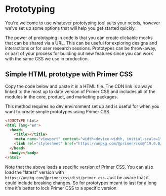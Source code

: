 # Prototyping

You're welcome to use whatever prototyping tool suits your needs, however we've set up some options that will help you get started quickly.

The power of prototyping in code is that you can create clickable mocks that can be shared via a URL. This can be useful for exploring designs and interactions or for user research sessions. Prototypes can be throw-away, or part of your process for building out new features since you can work with the same CSS we use in production.

## Simple HTML prototype with Primer CSS

Copy the code below and paste it in a HTML file. The CDN link is always linked to the most up to date version of Primer CSS and includes all of the modules in the core, product, and marketing packages.

This method requires no dev environment set up and is useful for when you want to create simple prototypes using Primer CSS.

```html
<!DOCTYPE html>
<html lang="en">
  <head>
    <title></title>
    <meta name="viewport" content="width=device-width, initial-scale=1" />
    <link rel="stylesheet" href="https://unpkg.com/@primer/css@^19.0.0/dist/primer.css" />
  </head>
  <body></body>
</html>
```

Note that the above loads a specific version of Primer CSS. You can also load the "latest" version with `https://unpkg.com/@primer/css/dist/primer.css`. Just be aware that it could include breaking changes. So for prototypes meant to last for a long time it's better to lock Primer CSS to a specific version.
